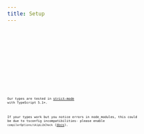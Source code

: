 ```yaml
---
title: Setup
---
```



<Tabs>
	<TabItem label="pnpm" icon="pnpm">
		<Code code="pnpm install arktype" lang="bash" />
	</TabItem>
	<TabItem label="npm" icon="seti:npm">
		<Code code="npm install arktype" lang="bash" />
	</TabItem>
	<TabItem label="yarn" icon="seti:yarn">
		<Code code="yarn install arktype" lang="bash" />
	</TabItem>
	<TabItem label="bun" icon="bun">
		<Code code="bun install arktype" lang="bash" />
	</TabItem>
</Tabs>

Our types are tested in [strict-mode](https://www.typescriptlang.org/tsconfig#strict) with TypeScript 5.1+.

If your types work but you notice errors in node_modules, this could be due to tsconfig incompatibilities- please enable `compilerOptions/skipLibCheck` ([docs](https://www.typescriptlang.org/tsconfig/#skipLibCheck)).
